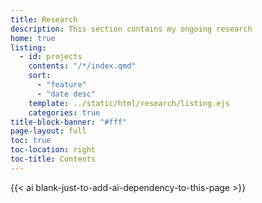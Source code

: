 ```yaml
---
title: Research
description: This section contains my ongoing research
home: true
listing:
  - id: projects
    contents: "/*/index.qmd"
    sort:
      - "feature"
      - "date desc"
    template: ../static/html/research/listing.ejs
    categories: true  
title-block-banner: "#fff"
page-layout: full
toc: true 
toc-location: right
toc-title: Contents
---
```


:::{#projects}
:::

{{< ai blank-just-to-add-ai-dependency-to-this-page >}}